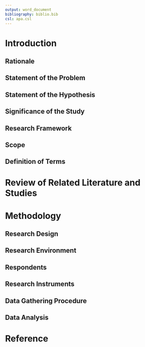 ```yaml
---
output: word_document
bibliography: biblio.bib
csl: apa.csl
---
```


# Introduction

## Rationale



## Statement of the Problem



## Statement of the Hypothesis



## Significance of the Study



## Research Framework



## Scope 



## Definition of Terms



# Review of Related Literature and Studies



# Methodology

## Research Design



## Research Environment



## Respondents



## Research Instruments



## Data Gathering Procedure



## Data Analysis



# Reference
